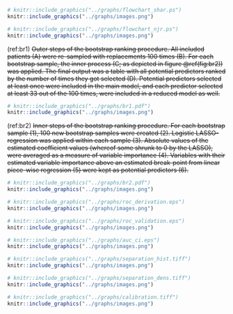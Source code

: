 <!-- FIGURES -->

```{r flowchartshar, fig.cap = "Flowchart depicting inclusion criteria and number of patients from the Swedish derivation cohort."}
# knitr::include_graphics("../graphs/flowchart_shar.ps")
knitr::include_graphics("../graphs/images.png")
```

```{r flowchartnjr, fig.cap = "Flowchart depicting inclusion criteria and number of patients for the external validation cohort from England and Wales."}
# knitr::include_graphics("../graphs/flowchart_njr.ps")
knitr::include_graphics("../graphs/images.png")

```

(ref:br1) ~~Outer steps of the bootstrap ranking procedure. All included patients (A) were re-sampled with replacements 100 times (B). For each bootstrap sample, the inner process (C; as depicted in figure \@ref(fig:br2)) was applied. The final output was a table with all potential predictors ranked by the number of times they got selected (D). Potential predictors selected at least once were included in the main model, and each predictor selected at least 33 out of the 100 times, were included in a reduced model as well.~~

```{r br1, fig.cap = "(ref:br1)", out.width = "\\columnwidth"}
# knitr::include_graphics("../graphs/br1.pdf")
knitr::include_graphics("../graphs/images.png")
```

(ref:br2) ~~Inner steps of the bootstrap ranking procedure. For each bootstrap sample (1), 100 new bootstrap samples were created (2). Logistic LASSO-regression was applied within each sample (3). Absolute values of the estimated coefficient values (whereof some shrunk to 0 by the LASSO), were averaged as a measure of variable importance (4). Variables with their estimated variable importance above an estimated break-point from linear piece-wise regression (5) were kept as potential predictors (6).~~

```{r br2, fig.cap = "(ref:br2)", out.width = "\\columnwidth"}
# knitr::include_graphics("../graphs/br2.pdf")
knitr::include_graphics("../graphs/images.png")
```







```{r rocderivation, fig.cap = "Receiver Operation Characteristics (ROC) curves. The area under the ROC curve (AUC) for the reduced model derived on data from the SHAR was very similar to the main model"}
# knitr::include_graphics("../graphs/roc_derivation.eps")
knitr::include_graphics("../graphs/images.png")

```


```{r rocvalidation, fig.cap = "Receiver Operation Characteristics (ROC) curves. There was no difference when applying the reduced model to the external validation cohort from England and Wales ,compared to the Swedish derivation cohort."}
# knitr::include_graphics("../graphs/roc_validation.eps")
knitr::include_graphics("../graphs/images.png")
```


```{r aucci, fig.cap = "Area Under the Receiver Operation Characteristics Curve (AUC) as a measure of predictive discriminative ability with 95 % bootstrap confidence intervals. AUC above 0.7 were considered good. The reduced model was similar to the main model, and not statistically significantly inferior when used with external data from the NJR."}

# knitr::include_graphics("../graphs/auc_ci.eps")
knitr::include_graphics("../graphs/images.png")
```

```{r separationhist, fig.cap = "The vast majority of patients survived more than 90 days after THA, and therefore the blue bars dominate the histogram (note the scales). There were very few observations with covariate patterns resulting in death probabilities higher than 5 % (green line). Estimated probabilities above this limit are therefore subject to extrapolation."}
# knitr::include_graphics("../graphs/separation_hist.tiff")
knitr::include_graphics("../graphs/images.png")
```


```{r separationdens, fig.cap = "A normalized density plot reveals that patients who died within 90 days were, on average, estimated to have a higher probability to do so. There were very few observations with covariate patterns resulting in death probabilities higher than 5 % (green line). Estimated probabilities above this limit are therefore subject to extrapolation."}
# knitr::include_graphics("../graphs/separation_dens.tiff")
knitr::include_graphics("../graphs/images.png")

```


```{r calibration, fig.cap = "This figure illustrates calibration between observed proportions and predicted probabilities with 95 % confidence intervals. Deviations above the diagonal line indicated that the model under-estimated the probability of death within 90 days. Such deviation was statistically significant for the external validation for predictions below 1.5 %. In contrast, with higher predicted probabilities, the model over-estimated the observed proportions of deaths."}
# knitr::include_graphics("../graphs/calibration.tiff")
knitr::include_graphics("../graphs/images.png")

```
